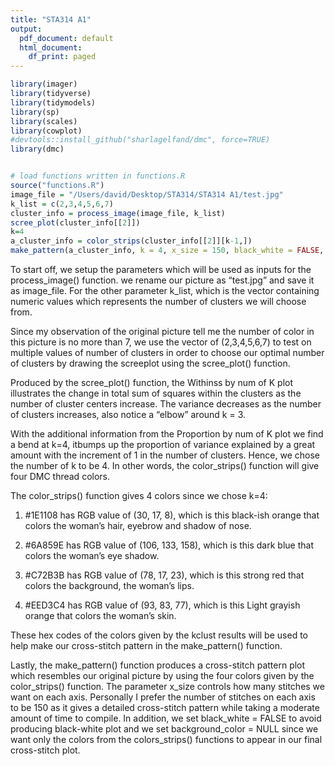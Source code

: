 ```yaml
---
title: "STA314 A1"
output:
  pdf_document: default
  html_document:
    df_print: paged
---
```

```r
library(imager)
library(tidyverse) 
library(tidymodels)
library(sp)
library(scales)
library(cowplot)
#devtools::install_github("sharlagelfand/dmc", force=TRUE)
library(dmc) 


# load functions written in functions.R 
source("functions.R")
image_file = "/Users/david/Desktop/STA314/STA314 A1/test.jpg"
k_list = c(2,3,4,5,6,7)
cluster_info = process_image(image_file, k_list)
scree_plot(cluster_info[[2]])
k=4
a_cluster_info = color_strips(cluster_info[[2]][k-1,])
make_pattern(a_cluster_info, k = 4, x_size = 150, black_white = FALSE, background_colour = NULL)

```
To start off, we setup the parameters which will be used as inputs for the process_image() function. we rename our picture as "test.jpg" and save it as
image_file. For the other parameter k_list, which is the vector containing 
numeric values which represents the number of clusters we will choose from. 

Since my observation of the original picture tell me the number of color in this 
picture is no more than 7, we use the vector of (2,3,4,5,6,7) to test on multiple
values of number of clusters in order to choose our optimal number of clusters 
by drawing the screeplot using the scree_plot() function.


Produced by the scree_plot() function, the Withinss by num of K plot illustrates 
the change in total sum of squares within the clusters as the number of cluster 
centers increase. The variance decreases as the number of clusters increases, 
also notice a "elbow" around k = 3. 

With the additional information from the Proportion by num of K 
plot we find a bend at k=4, itbumps up the proportion of variance explained by a 
great amount with the increment of 1 in the number of clusters. Hence, we chose
the number of k to be 4. In other words, the color_strips() function will give
four DMC thread colors.


The color_strips() function gives 4 colors since we chose k=4:

1.  #1E1108 has RGB value of (30, 17, 8), which is this black-ish orange that 
colors the woman's hair, eyebrow and shadow of nose.

2.  #6A859E has RGB value of (106, 133, 158), which is this dark blue that 
colors the woman's eye shadow.

3.  #C72B3B has RGB value of (78, 17, 23), which is this strong red that 
colors the background, the woman's lips.

4.  #EED3C4 has RGB value of (93, 83, 77), which is this Light grayish orange 
that colors the woman's skin.

These hex codes of the colors given by the kclust results will be used to help 
make our cross-stitch pattern in the make_pattern() function.


Lastly, the make_pattern() function produces a cross-stitch pattern plot which 
resembles our original picture by using the four colors given by the 
color_strips() function. The parameter x_size controls how many stitches we
want on each axis. 
Personally I prefer the number of stitches on each axis to be 150 as it gives a 
detailed cross-stitch pattern while taking a moderate amount of time to compile. 
In addition, we set black_white = FALSE to avoid producing black-white plot and 
we set background_color = NULL since we want only the colors from the 
colors_strips() functions to appear in our final cross-stitch plot.
